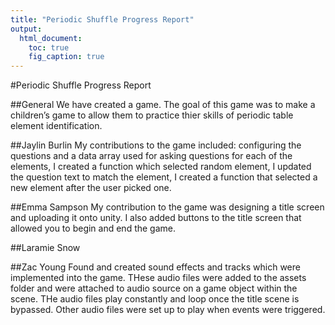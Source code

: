 ```yaml
---
title: "Periodic Shuffle Progress Report"
output:
  html_document:
    toc: true
    fig_caption: true
---
```

#Periodic Shuffle Progress Report

##General
We have created a game. The goal of this game was to make a children's game to allow them to practice thier skills of periodic table element identification.

##Jaylin Burlin
My contributions to the game included: configuring the questions and a data array used for asking questions for each of the elements, I created a function which selected random element, I updated the question text to match the element, I created a function that selected a new element after the user picked one. 


##Emma Sampson
My contribution to the game was designing a title screen and uploading it onto unity. I also added buttons to the title screen that allowed you to begin and end the game.

##Laramie Snow

##Zac Young
Found and created sound effects and tracks which were implemented into the game. THese audio files were added to the assets folder and were attached to audio source on a game object within the scene.
THe audio files play constantly and loop once the title scene is bypassed. Other audio files were set up to play when events were triggered.
